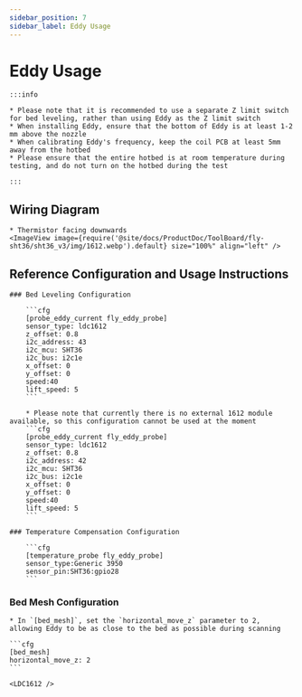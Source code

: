 ```yaml
---
sidebar_position: 7
sidebar_label: Eddy Usage
---
```




# Eddy Usage

    :::info

    * Please note that it is recommended to use a separate Z limit switch for bed leveling, rather than using Eddy as the Z limit switch
    * When installing Eddy, ensure that the bottom of Eddy is at least 1-2 mm above the nozzle
    * When calibrating Eddy's frequency, keep the coil PCB at least 5mm away from the hotbed
    * Please ensure that the entire hotbed is at room temperature during testing, and do not turn on the hotbed during the test

    :::


## Wiring Diagram

    * Thermistor facing downwards
    <ImageView image={require('@site/docs/ProductDoc/ToolBoard/fly-sht36/sht36_v3/img/1612.webp').default} size="100%" align="left" />


## Reference Configuration and Usage Instructions

    ### Bed Leveling Configuration

        ```cfg
        [probe_eddy_current fly_eddy_probe]
        sensor_type: ldc1612
        z_offset: 0.8
        i2c_address: 43
        i2c_mcu: SHT36
        i2c_bus: i2c1e
        x_offset: 0
        y_offset: 0
        speed:40
        lift_speed: 5
        ```

        * Please note that currently there is no external 1612 module available, so this configuration cannot be used at the moment
        ```cfg
        [probe_eddy_current fly_eddy_probe]
        sensor_type: ldc1612
        z_offset: 0.8
        i2c_address: 42
        i2c_mcu: SHT36
        i2c_bus: i2c1e
        x_offset: 0
        y_offset: 0
        speed:40
        lift_speed: 5
        ```

    ### Temperature Compensation Configuration

        ```cfg
        [temperature_probe fly_eddy_probe]
        sensor_type:Generic 3950
        sensor_pin:SHT36:gpio28
        ```

### Bed Mesh Configuration

    * In `[bed_mesh]`, set the `horizontal_move_z` parameter to 2, allowing Eddy to be as close to the bed as possible during scanning

    ```cfg
    [bed_mesh]
    horizontal_move_z: 2
    ```

    <LDC1612 />